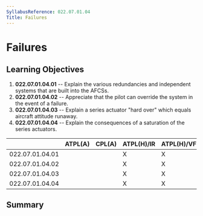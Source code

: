```yaml
---
SyllabusReference: 022.07.01.04
Title: Failures
---
```


# Failures

## Learning Objectives

1.  **022.07.01.04.01** -- Explain the various redundancies and independent
    systems that are built into the AFCSs.
2.  **022.07.01.04.02** -- Appreciate that the pilot can override the system in
    the event of a failure.
3.  **022.07.01.04.03** -- Explain a series actuator "hard over" which equals
    aircraft attitude runaway.
4.  **022.07.01.04.04** -- Explain the consequences of a saturation of the series
    actuators.

|                 | ATPL(A) | CPL(A) | ATPL(H)/IR | ATPL(H)/VFR | CPL(H) | IR  | CBIR(A) |
| --------------- | ------- | ------ | ---------- | ----------- | ------ | --- | ------- |
| 022.07.01.04.01 |         |        | X          | X           | X      |     |         |
| 022.07.01.04.02 |         |        | X          | X           | X      |     |         |
| 022.07.01.04.03 |         |        | X          | X           | X      |     |         |
| 022.07.01.04.04 |         |        | X          | X           | X      |     |         |

## Summary
